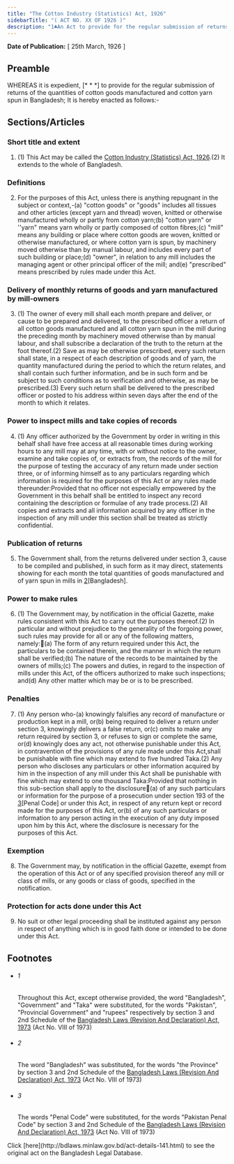 ```yaml
---
title: "The Cotton Industry (Statistics) Act, 1926"
sidebarTitle: "( ACT NO. XX OF 1926 )"
description: "1♣An Act to provide for the regular submission of returns of quantities of cotton goods manufactured and cotton yarn spun in Bangladesh."
---
```


**Date of Publication:** [ 25th March, 1926 ]

## Preamble

WHEREAS it is expedient, [\* \* \*] to provide for the regular submission of returns of the quantities of cotton goods manufactured and cotton yarn spun in Bangladesh; It is hereby enacted as follows:-

## Sections/Articles

### Short title and extent

1. (1) This Act may be called the [Cotton Industry (Statistics) Act, 1926](/laws/act-141 "Cotton Industry (Statistics) Act, 1926").(2) It extends to the whole of Bangladesh.

### Definitions

2. For the purposes of this Act, unless there is anything repugnant in the subject or context,-(a) "cotton goods" or "goods" includes all tissues and other articles (except yarn and thread) woven, knitted or otherwise manufactured wholly or partly from cotton yarn;(b) "cotton yarn" or ''yarn" means yarn wholly or partly composed of cotton fibres;(c) "mill" means any building or place where cotton goods are woven, knitted or otherwise manufactured, or where cotton yarn is spun, by machinery moved otherwise than by manual labour, and includes every part of such building or place;(d) "owner", in relation to any mill includes the managing agent or other principal officer of the mill; and(e) "prescribed" means prescribed by rules made under this Act.

### Delivery of monthly returns of goods and yarn manufactured by mill-owners

3. (1) The owner of every mill shall each month prepare and deliver, or cause to be prepared and delivered, to the prescribed officer a return of all cotton goods manufactured and all cotton yarn spun in the mill during the preceding month by machinery moved otherwise than by manual labour, and shall subscribe a declaration of the truth to the return at the foot thereof.(2) Save as may be otherwise prescribed, every such return shall state, in a respect of each description of goods and of yarn, the quantity manufactured during the period to which the return relates, and shall contain such further information, and be in such form and be subject to such conditions as to verification and otherwise, as may be prescribed.(3) Every such return shall be delivered to the prescribed officer or posted to his address within seven days after the end of the month to which it relates.

### Power to inspect mills and take copies of records

4. (1) Any officer authorized by the Government by order in writing in this behalf shall have free access at all reasonable times during working hours to any mill may at any time, with or without notice to the owner, examine and take copies of, or extracts from, the records of the mill for the purpose of testing the accuracy of any return made under section three, or of informing himself as to any particulars regarding which information is required for the purposes of this Act or any rules made thereunder:Provided that no officer not especially empowered by the Government in this behalf shall be entitled to inspect any record containing the description or formulae of any trade process.(2) All copies and extracts and all information acquired by any officer in the inspection of any mill under this section shall be treated as strictly confidential.

### Publication of returns

5. The Government shall, from the returns delivered under section 3, cause to be compiled and published, in such form as it may direct, statements showing for each month the total quantities of goods manufactured and of yarn spun in mills in [2](1)[Bangladesh].

### Power to make rules

6. (1) The Government may, by notification in the official Gazette, make rules consistent with this Act to carry out the purposes thereof.(2) In particular and without prejudice to the generality of the forgoing power, such rules may provide for all or any of the following matters, namely:(a) The form of any return required under this Act, the particulars to be contained therein, and the manner in which the return shall be verified;(b) The nature of the records to be maintained by the owners of mills;(c) The powers and duties, in regard to the inspection of mills under this Act, of the officers authorized to make such inspections; and(d) Any other matter which may be or is to be prescribed.

### Penalties

7. (1) Any person who-(a) knowingly falsifies any record of manufacture or production kept in a mill, or(b) being required to deliver a return under section 3, knowingly delivers a false return, or(c) omits to make any return required by section 3, or refuses to sign or complete the same, or(d) knowingly does any act, not otherwise punishable under this Act, in contravention of the provisions of any rule made under this Act,shall be punishable with fine which may extend to five hundred Taka.(2) Any person who discloses any particulars or other information acquired by him in the inspection of any mill under this Act shall be punishable with fine which may extend to one thousand Taka:Provided that nothing in this sub-section shall apply to the disclosure(a) of any such particulars or information for the purpose of a prosecution under section 193 of the [3](1)[Penal Code] or under this Act, in respect of any return kept or record made for the purposes of this Act, or(b) of any such particulars or information to any person acting in the execution of any duty imposed upon him by this Act, where the disclosure is necessary for the purposes of this Act.

### Exemption

8. The Government may, by notification in the official Gazette, exempt from the operation of this Act or of any specified provision thereof any mill or class of mills, or any goods or class of goods, specified in the notification.

### Protection for acts done under this Act

9. No suit or other legal proceeding shall be instituted against any person in respect of anything which is in good faith done or intended to be done under this Act.

## Footnotes

- ###### 1

  Throughout this Act, except otherwise provided, the word "Bangladesh", "Government" and "Taka" were substituted, for the words "Pakistan", "Provincial Government" and "rupees" respectively by section 3 and 2nd Schedule of the [Bangladesh Laws (Revision And Declaration) Act, 1973](/laws/act-430 "Bangladesh Laws (Revision And Declaration) Act, 1973") (Act No. VIII of 1973)

- ###### 2

  The word "Bangladesh" was substituted, for the words "the Province" by section 3 and 2nd Schedule of the [Bangladesh Laws (Revision And Declaration) Act, 1973](/laws/act-430 "Bangladesh Laws (Revision And Declaration) Act, 1973") (Act No. VIII of 1973)

- ###### 3

  The words "Penal Code" were substituted, for the words "Pakistan Penal Code" by section 3 and 2nd Schedule of the [Bangladesh Laws (Revision And Declaration) Act, 1973](/laws/act-430 "Bangladesh Laws (Revision And Declaration) Act, 1973") (Act No. VIII of 1973)

<Note>
  Click [here](http://bdlaws.minlaw.gov.bd/act-details-141.html) to see the original act on the Bangladesh Legal Database.
</Note>
